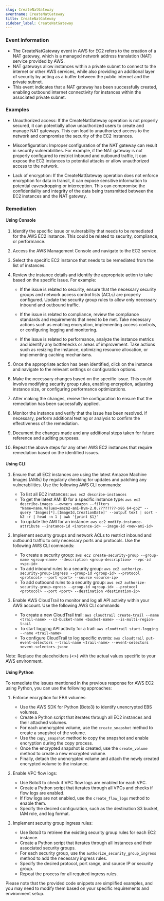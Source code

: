 ```yaml
--- 
slug: CreateNatGateway
eventname: CreateNatGateway
title: CreateNatGateway
sidebar_label: CreateNatGateway
---
```

                       
### Event Information

- The CreateNatGateway event in AWS for EC2 refers to the creation of a NAT gateway, which is a managed network address translation (NAT) service provided by AWS.
- NAT gateways allow instances within a private subnet to connect to the internet or other AWS services, while also providing an additional layer of security by acting as a buffer between the public internet and the private subnet.
- This event indicates that a NAT gateway has been successfully created, enabling outbound internet connectivity for instances within the associated private subnet.


### Examples

- Unauthorized access: If the CreateNatGateway operation is not properly secured, it can potentially allow unauthorized users to create and manage NAT gateways. This can lead to unauthorized access to the network and compromise the security of the EC2 instances.

- Misconfiguration: Improper configuration of the NAT gateway can result in security vulnerabilities. For example, if the NAT gateway is not properly configured to restrict inbound and outbound traffic, it can expose the EC2 instances to potential attacks or allow unauthorized access to the network.

- Lack of encryption: If the CreateNatGateway operation does not enforce encryption for data in transit, it can expose sensitive information to potential eavesdropping or interception. This can compromise the confidentiality and integrity of the data being transmitted between the EC2 instances and the NAT gateway.

### Remediation

#### Using Console

1. Identify the specific issue or vulnerability that needs to be remediated for the AWS EC2 instance. This could be related to security, compliance, or performance.

2. Access the AWS Management Console and navigate to the EC2 service.

3. Select the specific EC2 instance that needs to be remediated from the list of instances.

4. Review the instance details and identify the appropriate action to take based on the specific issue. For example:

   - If the issue is related to security, ensure that the necessary security groups and network access control lists (ACLs) are properly configured. Update the security group rules to allow only necessary inbound and outbound traffic.
   
   - If the issue is related to compliance, review the compliance standards and requirements that need to be met. Take necessary actions such as enabling encryption, implementing access controls, or configuring logging and monitoring.
   
   - If the issue is related to performance, analyze the instance metrics and identify any bottlenecks or areas of improvement. Take actions such as resizing the instance, optimizing resource allocation, or implementing caching mechanisms.

5. Once the appropriate action has been identified, click on the instance and navigate to the relevant settings or configuration options.

6. Make the necessary changes based on the specific issue. This could involve modifying security group rules, enabling encryption, adjusting instance size, or configuring performance optimizations.

7. After making the changes, review the configuration to ensure that the remediation has been successfully applied.

8. Monitor the instance and verify that the issue has been resolved. If necessary, perform additional testing or analysis to confirm the effectiveness of the remediation.

9. Document the changes made and any additional steps taken for future reference and auditing purposes.

10. Repeat the above steps for any other AWS EC2 instances that require remediation based on the identified issues.

#### Using CLI

1. Ensure that all EC2 instances are using the latest Amazon Machine Images (AMIs) by regularly checking for updates and patching any vulnerabilities. Use the following AWS CLI commands:

   - To list all EC2 instances: `aws ec2 describe-instances`
   - To get the latest AMI ID for a specific instance type: `aws ec2 describe-images --owners amazon --filters "Name=name,Values=amzn2-ami-hvm-2.0.????????-x86_64-gp2" --query 'Images[*].[ImageId,CreationDate]' --output text | sort -k2 -r | head -n 1 | awk '{print $1}'`
   - To update the AMI for an instance: `aws ec2 modify-instance-attribute --instance-id <instance-id> --image-id <new-ami-id>`

2. Implement security groups and network ACLs to restrict inbound and outbound traffic to only necessary ports and protocols. Use the following AWS CLI commands:

   - To create a security group: `aws ec2 create-security-group --group-name <group-name> --description <group-description> --vpc-id <vpc-id>`
   - To add inbound rules to a security group: `aws ec2 authorize-security-group-ingress --group-id <group-id> --protocol <protocol> --port <port> --source <source-ip>`
   - To add outbound rules to a security group: `aws ec2 authorize-security-group-egress --group-id <group-id> --protocol <protocol> --port <port> --destination <destination-ip>`

3. Enable AWS CloudTrail to monitor and log all API activity within your AWS account. Use the following AWS CLI commands:

   - To create a new CloudTrail trail: `aws cloudtrail create-trail --name <trail-name> --s3-bucket-name <bucket-name> --is-multi-region-trail`
   - To start logging API activity for a trail: `aws cloudtrail start-logging --name <trail-name>`
   - To configure CloudTrail to log specific events: `aws cloudtrail put-event-selectors --trail-name <trail-name> --event-selectors <event-selectors-json>`
   
Note: Replace the placeholders (<>) with the actual values specific to your AWS environment.

#### Using Python

To remediate the issues mentioned in the previous response for AWS EC2 using Python, you can use the following approaches:

1. Enforce encryption for EBS volumes:
   - Use the AWS SDK for Python (Boto3) to identify unencrypted EBS volumes.
   - Create a Python script that iterates through all EC2 instances and their attached volumes.
   - For each unencrypted volume, use the `create_snapshot` method to create a snapshot of the volume.
   - Use the `copy_snapshot` method to copy the snapshot and enable encryption during the copy process.
   - Once the encrypted snapshot is created, use the `create_volume` method to create a new encrypted volume.
   - Finally, detach the unencrypted volume and attach the newly created encrypted volume to the instance.

2. Enable VPC flow logs:
   - Use Boto3 to check if VPC flow logs are enabled for each VPC.
   - Create a Python script that iterates through all VPCs and checks if flow logs are enabled.
   - If flow logs are not enabled, use the `create_flow_logs` method to enable them.
   - Specify the desired configuration, such as the destination S3 bucket, IAM role, and log format.

3. Implement security group ingress rules:
   - Use Boto3 to retrieve the existing security group rules for each EC2 instance.
   - Create a Python script that iterates through all instances and their associated security groups.
   - For each security group, use the `authorize_security_group_ingress` method to add the necessary ingress rules.
   - Specify the desired protocol, port range, and source IP or security group.
   - Repeat the process for all required ingress rules.

Please note that the provided code snippets are simplified examples, and you may need to modify them based on your specific requirements and environment setup.


 